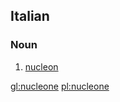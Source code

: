 ==Italian==

===Noun===
{{wikipedia|lang=it}}
{{it-noun|m}}

# {{context|physics|lang=it}} [[nucleon]]

[[gl:nucleone]]
[[pl:nucleone]]